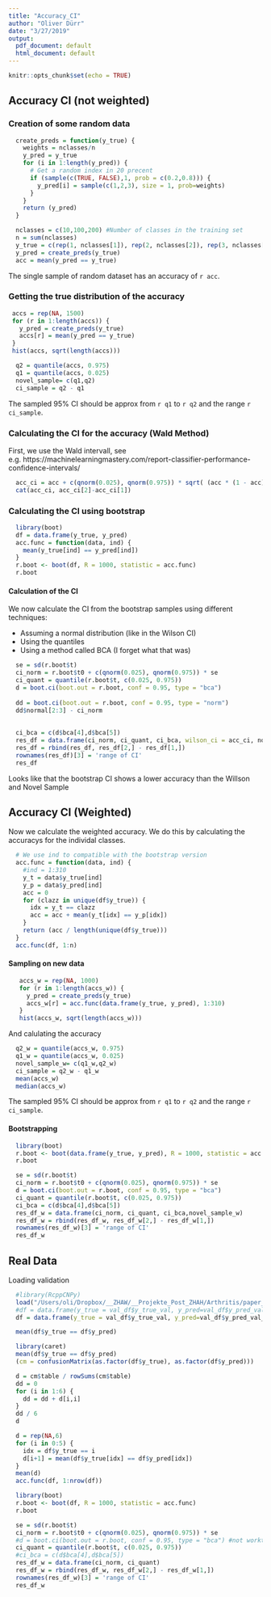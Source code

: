 ```yaml
---
title: "Accuracy_CI"
author: "Oliver Dürr"
date: "3/27/2019"
output:
  pdf_document: default
  html_document: default
---
```


```r
knitr::opts_chunk$set(echo = TRUE)
```

## Accuracy CI (not weighted)

### Creation of some random data

```r
  create_preds = function(y_true) {
    weights = nclasses/n
    y_pred = y_true
    for (i in 1:length(y_pred)) {
      # Get a random index in 20 precent
      if (sample(c(TRUE, FALSE),1, prob = c(0.2,0.8))) {
        y_pred[i] = sample(c(1,2,3), size = 1, prob=weights)
      }
    } 
    return (y_pred)
  }

  nclasses = c(10,100,200) #Number of classes in the training set 
  n = sum(nclasses)
  y_true = c(rep(1, nclasses[1]), rep(2, nclasses[2]), rep(3, nclasses[3])) #True_labels in the testset
  y_pred = create_preds(y_true)
  acc = mean(y_pred == y_true) 
```
The single sample of random dataset has an accuracy of `r acc`.

### Getting the true distribution of the accuracy
```r
 accs = rep(NA, 1500)
 for (r in 1:length(accs)) {
   y_pred = create_preds(y_true)
   accs[r] = mean(y_pred == y_true) 
 }
 hist(accs, sqrt(length(accs)))
```
```r
  q2 = quantile(accs, 0.975) 
  q1 = quantile(accs, 0.025)
  novel_sample= c(q1,q2)
  ci_sample = q2 - q1
```

The sampled 95% CI should be approx from `r q1` to `r q2` and the range `r ci_sample`.

### Calculating the CI for the accuracy (Wald Method) 

First, we use the Wald intervall, see e.g. https://machinelearningmastery.com/report-classifier-performance-confidence-intervals/

```r
  acc_ci = acc + c(qnorm(0.025), qnorm(0.975)) * sqrt( (acc * (1 - acc)) / n)
  cat(acc_ci, acc_ci[2]-acc_ci[1])
```
### Calculating the CI using bootstrap
```r
  library(boot)
  df = data.frame(y_true, y_pred)
  acc.func = function(data, ind) {
    mean(y_true[ind] == y_pred[ind])
  }
  r.boot <- boot(df, R = 1000, statistic = acc.func)
  r.boot
```
#### Calculation of the CI 

We now calculate the CI from the bootstrap samples using different techniques:

* Assuming a normal distribution (like in the Wilson CI)
* Using the quantiles
* Using a method called BCA (I forget what that was)

```r
  se = sd(r.boot$t)
  ci_norm = r.boot$t0 + c(qnorm(0.025), qnorm(0.975)) * se
  ci_quant = quantile(r.boot$t, c(0.025, 0.975))
  d = boot.ci(boot.out = r.boot, conf = 0.95, type = "bca")
  
  dd = boot.ci(boot.out = r.boot, conf = 0.95, type = "norm")
  dd$normal[2:3] - ci_norm
  
  
  ci_bca = c(d$bca[4],d$bca[5]) 
  res_df = data.frame(ci_norm, ci_quant, ci_bca, wilson_ci = acc_ci, novel_sample)
  res_df = rbind(res_df, res_df[2,] - res_df[1,])
  rownames(res_df)[3] = 'range of CI'
  res_df
```

Looks like that the bootstrap CI shows a lower accuracy than the Willson and Novel Sample



## Accuracy CI (Weighted)
Now we calculate the weighted accuracy. We do this by calculating the accuracys for the individal classes.

```r
  # We use ind to compatible with the bootstrap version
  acc.func = function(data, ind) {
    #ind = 1:310
    y_t = data$y_true[ind]
    y_p = data$y_pred[ind]
    acc = 0
    for (clazz in unique(df$y_true)) {
      idx = y_t == clazz
      acc = acc + mean(y_t[idx] == y_p[idx])
    }
    return (acc / length(unique(df$y_true)))
  }
  acc.func(df, 1:n)
```

#### Sampling on new data
```r
   accs_w = rep(NA, 1000)
   for (r in 1:length(accs_w)) {
     y_pred = create_preds(y_true)
     accs_w[r] = acc.func(data.frame(y_true, y_pred), 1:310)
   }
   hist(accs_w, sqrt(length(accs_w)))
```

And calulating the accuracy 
```r
  q2_w = quantile(accs_w, 0.975) 
  q1_w = quantile(accs_w, 0.025)
  novel_sample_w= c(q1_w,q2_w)
  ci_sample = q2_w - q1_w
  mean(accs_w)
  median(accs_w)
```
The sampled 95% CI should be approx from `r q1` to `r q2` and the range `r ci_sample`.


#### Bootstrapping
```r
  library(boot)
  r.boot <- boot(data.frame(y_true, y_pred), R = 1000, statistic = acc.func)
  r.boot
```
```r
  se = sd(r.boot$t)
  ci_norm = r.boot$t0 + c(qnorm(0.025), qnorm(0.975)) * se
  d = boot.ci(boot.out = r.boot, conf = 0.95, type = "bca")
  ci_quant = quantile(r.boot$t, c(0.025, 0.975))
  ci_bca = c(d$bca[4],d$bca[5]) 
  res_df_w = data.frame(ci_norm, ci_quant, ci_bca,novel_sample_w)
  res_df_w = rbind(res_df_w, res_df_w[2,] - res_df_w[1,])
  rownames(res_df_w)[3] = 'range of CI'
  res_df_w
```
## Real Data

Loading validation
```r
  #library(RcppCNPy)
  load("/Users/oli/Dropbox/__ZHAW/__Projekte_Post_ZHAH/Arthritis/paper_resubmission/CI/validation.rda")
  #df = data.frame(y_true = val_df$y_true_val, y_pred=val_df$y_pred_val_ce)
  df = data.frame(y_true = val_df$y_true_val, y_pred=val_df$y_pred_val_weighted_ce)
```

```r
  mean(df$y_true == df$y_pred)
```
```r
  library(caret)
  mean(df$y_true == df$y_pred)
  (cm = confusionMatrix(as.factor(df$y_true), as.factor(df$y_pred)))
```
```r
  d = cm$table / rowSums(cm$table)
  dd = 0
  for (i in 1:6) {
    dd = dd + d[i,i]
  }
  dd / 6
  d
```
```r
  d = rep(NA,6)
  for (i in 0:5) {
    idx = df$y_true == i
    d[i+1] = mean(df$y_true[idx] == df$y_pred[idx])  
  }
  mean(d)
  acc.func(df, 1:nrow(df))
```



```r
  library(boot)
  r.boot <- boot(df, R = 1000, statistic = acc.func)
  r.boot
```

```r
  se = sd(r.boot$t)
  ci_norm = r.boot$t0 + c(qnorm(0.025), qnorm(0.975)) * se
  #d = boot.ci(boot.out = r.boot, conf = 0.95, type = "bca") #not workting on that data
  ci_quant = quantile(r.boot$t, c(0.025, 0.975))
  #ci_bca = c(d$bca[4],d$bca[5]) 
  res_df_w = data.frame(ci_norm, ci_quant)
  res_df_w = rbind(res_df_w, res_df_w[2,] - res_df_w[1,])
  rownames(res_df_w)[3] = 'range of CI'
  res_df_w
```





